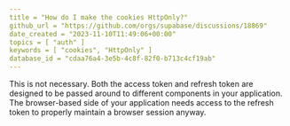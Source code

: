 ```yaml
---
title = "How do I make the cookies HttpOnly?"
github_url = "https://github.com/orgs/supabase/discussions/18869"
date_created = "2023-11-10T11:49:06+00:00"
topics = [ "auth" ]
keywords = [ "cookies", "HttpOnly" ]
database_id = "cdaa76a4-3e5b-4c8f-82f0-b713c4cf19ab"
---
```


This is not necessary. Both the access token and refresh token are designed to be passed around to different components in your application. The browser-based side of your application needs access to the refresh token to properly maintain a browser session anyway.
